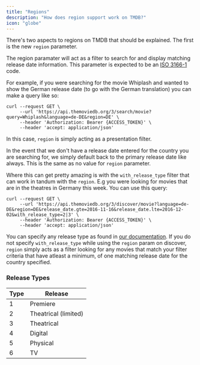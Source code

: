 ```yaml
---
title: "Regions"
description: "How does region support work on TMDB?"
icon: "globe"
---
```



There's two aspects to regions on TMDB that should be explained. The first is the new `region` parameter.

The region paramater will act as a filter to search for and display matching release date information. This parameter is expected to be an [ISO 3166-1](https://en.wikipedia.org/wiki/ISO_3166-2) code.

For example, if you were searching for the movie Whiplash and wanted to show the German release date (to go with the German translation) you can make a query like so:
  ```shell Example German Request
  curl --request GET \
       --url 'https://api.themoviedb.org/3/search/movie?query=Whiplash&language=de-DE&region=DE' \
       --header 'Authorization: Bearer {ACCESS_TOKEN}' \
       --header 'accept: application/json'
  ```


In this case, `region` is simply acting as a presentation filter. 

In the event that we don't have a release date entered for the country you are searching for, we simply default back to the primary release date like always. This is the same as no value for `region` parameter.

Where this can get pretty amazing is with the `with_release_type` filter that can work in <Tooltip tip="accordance">tandum </Tooltip> with the `region`. 
<Tip>
E.g you were looking for movies that are in the theatres in Germany this week. You can use this query:
  ```shell Example German Theatrical Request
  curl --request GET \
       --url 'https://api.themoviedb.org/3/discover/movie?language=de-DE&region=DE&release_date.gte=2016-11-16&release_date.lte=2016-12-02&with_release_type=2|3' \
       --header 'Authorization: Bearer {ACCESS_TOKEN}' \
       --header 'accept: application/json'
  ```
</Tip>

You can specify any release type as found in [our documentation](/api-reference/movies/release-dates). 
If you do not specify `with_release_type` while using the `region` param on discover, `region` simply acts as a filter looking for any movies that match your filter criteria that have atleast a minimum,
of one matching release date for the country specified.

### Release Types

| Type | Release              |
| ---- | -------------------- |
| 1    | Premiere             |
| 2    | Theatrical (limited) |
| 3    | Theatrical           |
| 4    | Digital              |
| 5    | Physical             |
| 6    | TV                   |
